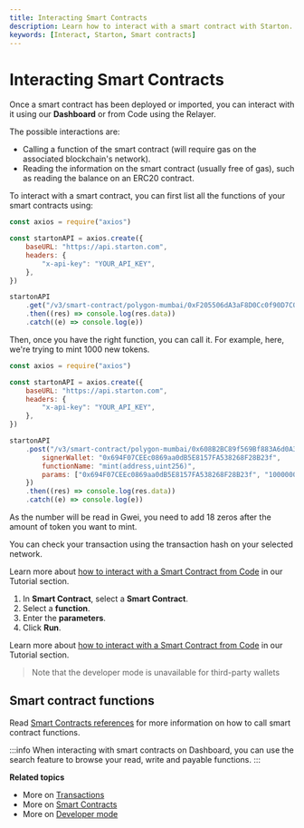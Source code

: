 ```yaml
---
title: Interacting Smart Contracts
description: Learn how to interact with a smart contract with Starton.
keywords: [Interact, Starton, Smart contracts]
---
```



# Interacting Smart Contracts

Once a smart contract has been deployed or imported, you can interact with it using our **Dashboard** or from Code using the Relayer.

The possible interactions are:

-   Calling a function of the smart contract (will require gas on the associated blockchain's network).
-   Reading the information on the smart contract (usually free of gas), such as reading the balance on an ERC20 contract.

<Tabs>
<TabItem value="code" label="From Code">

To interact with a smart contract, you can first list all the functions of your smart contracts using:

```jsx showLineNumbers
const axios = require("axios")

const startonAPI = axios.create({
	baseURL: "https://api.starton.com",
	headers: {
		"x-api-key": "YOUR_API_KEY",
	},
})

startonAPI
	.get("/v3/smart-contract/polygon-mumbai/0xF205506dA3aF8D0Cc0f90D7C0c0eA4EFA6423CFF/available-functions")
	.then((res) => console.log(res.data))
	.catch((e) => console.log(e))
```

Then, once you have the right function, you can call it. For example, here, we're trying to mint 1000 new tokens.

```jsx showLineNumbers
const axios = require("axios")

const startonAPI = axios.create({
	baseURL: "https://api.starton.com",
	headers: {
		"x-api-key": "YOUR_API_KEY",
	},
})

startonAPI
	.post("/v3/smart-contract/polygon-mumbai/0x608B2BC89f569Bf883A6d0A36aDBd8DC937fAf2e/call", {
		signerWallet: "0x694F07CEEc0869aa0dB5E8157FA538268F28B23f",
		functionName: "mint(address,uint256)",
		params: ["0x694F07CEEc0869aa0dB5E8157FA538268F28B23f", "10000000000000"],
	})
	.then((res) => console.log(res.data))
	.catch((e) => console.log(e))
```

As the number will be read in Gwei, you need to add 18 zeros after the amount of token you want to mint.

You can check your transaction using the transaction hash on your selected network.

Learn more about [how to interact with a Smart Contract from Code](/Tutorials/interact-from-code.mdx) in our Tutorial section.

</TabItem>
<TabItem value="dashboard" label="From Webapp">

1. In **Smart Contract**, select a **Smart Contract**.
1. Select a **function**.
1. Enter the **parameters**.
1. Click **Run**.

Learn more about [how to interact with a Smart Contract from Code](/Tutorials/interact-from-code.mdx) in our Tutorial section.

</TabItem>
</Tabs>

> Note that the developer mode is unavailable for third-party wallets

## Smart contract functions

Read [Smart Contracts references](/Smart-contract/parameters-and-functions.mdx) for more information on how to call smart contract functions.

:::info
When interacting with smart contracts on Dashboard, you can use the search feature to browse your read, write and payable functions.
:::

**Related topics**

-   More on [Transactions](/Transactions/creating-a-transaction.mdx)
-   More on [Smart Contracts](/Smart-contract/understanding-smart-contracts.mdx)
-   More on [Developer mode](/Developer/Discovering-coding-interface.mdx)
